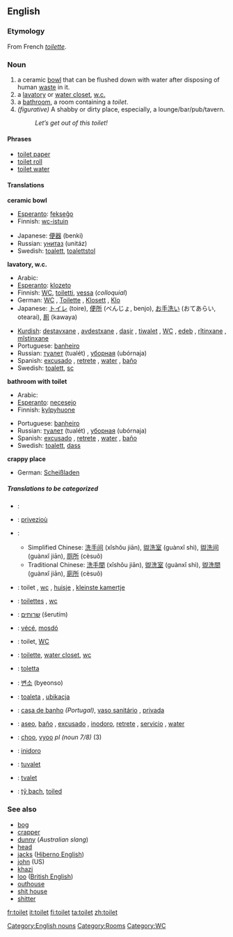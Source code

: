 ==English==

===Etymology===
From French ''[[toilette]]''.

===Noun===
{{en-noun}}

#a ceramic [[bowl]] that can be flushed down with water after disposing of human [[waste]] in it.
#a [[lavatory]] or [[water closet]], [[w.c.]]
#a [[bathroom]], a room containing a ''toilet''.
#''(figurative)'' A shabby or dirty place, especially, a lounge/bar/pub/tavern.
#:''Let’s get out of this toilet!''

====Phrases====
*[[toilet paper]]
*[[toilet roll]]
*[[toilet water]]

====Translations====
'''ceramic bowl'''
{{top}}
*[[Esperanto]]: [[fekseĝo]]
*Finnish: [[wc-istuin]]
{{mid}}
*Japanese: [[便器]] (benki)
*Russian: [[унитаз]] (unitáz) {{m}}
*Swedish: [[toalett]], [[toalettstol]]
{{bottom}}

'''lavatory, w.c.'''
{{top}}
*Arabic: {{ARchar|[[مرحاض]]}} {{Unicode|(merħá:ɖ)}} {{m}}
*[[Esperanto]]: [[klozeto]]
*Finnish: [[WC]], [[toiletti]], [[vessa]] (''colloquial'')
*German: [[WC]] {{n}}, [[Toilette]] {{f}}, [[Klosett]] {{n}}, [[Klo]] {{n}}
*Japanese: [[トイレ]] (toire), [[便所]] (べんじょ, benjo), [[お手洗い]] (おてあらい, otearai), [[厠]] (kawaya)
{{mid}}
*[[Kurdish]]: [[destavxane]] {{f}}, [[avdestxane]] {{f}}, [[daşir]] {{f}}, [[tiwalet]] {{f}}, [[WC]] {{f}}, [[edeb]] {{f}}, [[rîtinxane]] {{f}}, [[mîstinxane]] {{f}}
*Portuguese: [[banheiro]] {{m}}
*Russian: [[туалет]] (tualét) {{m}}, [[уборная]] (ubórnaja) {{f}}
*Spanish: [[excusado]] {{m}}, [[retrete]] {{m}}, [[water]] {{m}}, [[baño]] {{m}}
*Swedish: [[toalett]], [[sc]]
{{bottom}}

'''bathroom with toilet'''
{{top}}
*Arabic: {{ARchar|[[مرحاض]]}} {{Unicode|(merħá:ɖ)}} {{m}}
*[[Esperanto]]: [[necesejo]]
*Finnish: [[kylpyhuone]]
{{mid}}
*Portuguese: [[banheiro]] {{m}}
*Russian: [[туалет]] (tualét) {{m}}, [[уборная]] (ubórnaja) {{f}}
*Spanish: [[excusado]] {{m}}, [[retrete]] {{m}}, [[water]] {{m}}, [[baño]] {{m}}
*Swedish: [[toalett]], [[dass]]
{{bottom}}

'''crappy place'''
{{top}}
*German: [[Scheißladen]] {{m}}
{{mid}}
{{bottom}}

=====Translations to be categorized=====
{{checktrans}}
{{top}}
*{{ttbc|Arabic}}: {{ARchar|[[مرحاض]]}} {{Unicode|(merħá:ɖ)}} {{m}}
*{{ttbc|Breton}}: [[privezioù]] {{p}}
*{{ttbc|Chinese}}:
**Simplified Chinese: [[洗手间]] (xǐshǒu jiān), [[盥洗室]] (guànxǐ shì), [[盥洗间]] (guànxǐ jiān), [[厕所]] (cèsuǒ)
**Traditional Chinese: [[洗手間]] (xǐshǒu jiān), [[盥洗室]] (guànxǐ shì), [[盥洗間]] (guànxǐ jiān), [[廁所]] (cèsuǒ)
*{{ttbc|Dutch}}: toilet {{n}}, [[wc]] {{m}}, [[huisje]] {{n}}, [[kleinste kamertje]] {{n}}
*{{ttbc|French}}: [[toilettes]] {{f}} {{p}}, [[wc]] {{m}}
*{{ttbc|Hebrew}}: [[שרותים]] (šerutím) {{m}} {{p}}
*{{ttbc|Hungarian}}: [[vécé]], [[mosdó]]
*{{ttbc|Indonesian}}: toilet, [[WC]]
*{{ttbc|Interlingua}}: [[toilette]], [[water closet]], [[wc]]
*{{ttbc|Italian}}: [[toletta]] {{f}}
{{mid}}
*{{ttbc|Korean}}: [[변소]] (byeonso)
*{{ttbc|Polish}}: [[toaleta]] {{f}}, [[ubikacja]] {{f}}
*{{ttbc|Portuguese}}: [[casa de banho]] {{f}} ''(Portugal)'', [[vaso sanitário]] {{m}}, [[privada]] {{f}}
*{{ttbc|Spanish}}: [[aseo]], [[baño]] {{m}}, [[excusado]] {{m}}, [[inodoro]], [[retrete]] {{m}}, [[servicio]] {{m}}, [[water]] {{m}}
*{{ttbc|Swahili}}: [[choo]], [[vyoo]] ''pl (noun 7/8)'' (3)
*{{ttbc|Tagalog}}: [[inidoro]]
*{{ttbc|Turkish}}: [[tuvalet]]
*{{ttbc|Volapük}}: [[tvalet]]
*{{ttbc|Welsh}}: [[tŷ bach]], [[toiled]]
{{bottom}}

===See also===
*[[bog]]
*[[crapper]]
*[[dunny]] (''Australian slang'')
*[[head]]
*[[jacks]] ([[Hiberno English]])
*[[john]] (US)
*[[khazi]]
*[[loo]] ([[British English]])
*[[outhouse]]
*[[shit house]]
*[[shitter]]

[[Category:English nouns]]
[[Category:Rooms]]
[[Category:WC]]

[[fr:toilet]]
[[it:toilet]]
[[fi:toilet]]
[[ta:toilet]]
[[zh:toilet]]
